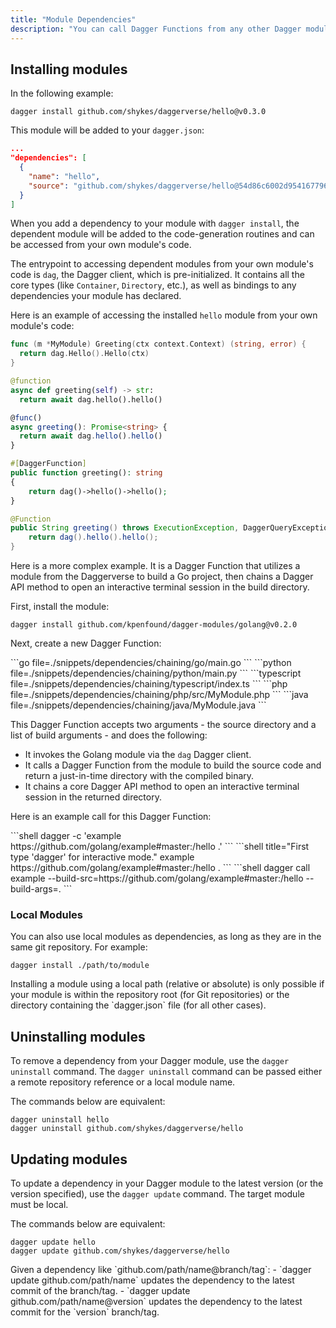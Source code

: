 ```yaml
---
title: "Module Dependencies"
description: "You can call Dagger Functions from any other Dagger module in your own Dagger module simply by adding it as a module dependency with `dagger install`"
---
```


## Installing modules

In the following example:

```shell
dagger install github.com/shykes/daggerverse/hello@v0.3.0
```

This module will be added to your `dagger.json`:

```json
...
"dependencies": [
  {
    "name": "hello",
    "source": "github.com/shykes/daggerverse/hello@54d86c6002d954167796e41886a47c47d95a626d"
  }
]
```

When you add a dependency to your module with `dagger install`, the dependent module will be added to the code-generation routines and can be accessed from your own module's code.

The entrypoint to accessing dependent modules from your own module's code is `dag`, the Dagger client, which is pre-initialized. It contains all the core types (like `Container`, `Directory`, etc.), as well as bindings to any dependencies your module has declared.

Here is an example of accessing the installed `hello` module from your own module's code:

<Tabs groupId="language" queryString="sdk">
<Tab value="go" title="Go">

```go
func (m *MyModule) Greeting(ctx context.Context) (string, error) {
  return dag.Hello().Hello(ctx)
}
```

</Tab>
<Tab value="python" title="Python">

```python
@function
async def greeting(self) -> str:
  return await dag.hello().hello()
```

</Tab>
<Tab value="typescript" title="TypeScript">

```typescript
@func()
async greeting(): Promise<string> {
  return await dag.hello().hello()
}
```

</Tab>
<Tab value="php" title="PHP">

```php
#[DaggerFunction]
public function greeting(): string
{
    return dag()->hello()->hello();
}
```

</Tab>
<Tab value="java" title="Java">

```java
@Function
public String greeting() throws ExecutionException, DaggerQueryException, InterruptedException {
    return dag().hello().hello();
}
```

</Tab>
</Tabs>

Here is a more complex example. It is a Dagger Function that utilizes a module from the Daggerverse to build a Go project, then chains a Dagger API method to open an interactive terminal session in the build directory.

First, install the module:

```shell
dagger install github.com/kpenfound/dagger-modules/golang@v0.2.0
```

Next, create a new Dagger Function:

<Tabs groupId="language" queryString="sdk">
<Tab value="go" title="Go">
```go file=./snippets/dependencies/chaining/go/main.go
```
</Tab>
<Tab value="python" title="Python">
```python file=./snippets/dependencies/chaining/python/main.py
```
</Tab>
<Tab value="typescript" title="TypeScript">
```typescript file=./snippets/dependencies/chaining/typescript/index.ts
```
</Tab>
<Tab value="php" title="PHP">
```php file=./snippets/dependencies/chaining/php/src/MyModule.php
```
</Tab>
<Tab value="java" title="Java">
```java file=./snippets/dependencies/chaining/java/MyModule.java
```
</Tab>
</Tabs>

This Dagger Function accepts two arguments - the source directory and a list of build arguments - and does the following:

- It invokes the Golang module via the `dag` Dagger client.
- It calls a Dagger Function from the module to build the source code and return a just-in-time directory with the compiled binary.
- It chains a core Dagger API method to open an interactive terminal session in the returned directory.

Here is an example call for this Dagger Function:

<Tabs groupId="shell">
<Tab title="System shell">
```shell
dagger -c 'example https://github.com/golang/example#master:/hello .'
```
</Tab>
<Tab title="Dagger Shell">
```shell title="First type 'dagger' for interactive mode."
example https://github.com/golang/example#master:/hello .
```
</Tab>
<Tab title="Dagger CLI">
```shell
dagger call example --build-src=https://github.com/golang/example#master:/hello --build-args=.
```
</Tab>
</Tabs>

### Local Modules

You can also use local modules as dependencies, as long as they are in the same git repository. For example:

```shell
dagger install ./path/to/module
```

<Note>
Installing a module using a local path (relative or absolute) is only possible if your module is within the repository root (for Git repositories) or the directory containing the `dagger.json` file (for all other cases).
</Note>

## Uninstalling modules

To remove a dependency from your Dagger module, use the `dagger uninstall` command. The `dagger uninstall` command can be passed either a remote repository reference or a local module name.

The commands below are equivalent:

```shell
dagger uninstall hello
dagger uninstall github.com/shykes/daggerverse/hello
```

## Updating modules

To update a dependency in your Dagger module to the latest version (or the version specified), use the `dagger update` command. The target module must be local.

The commands below are equivalent:

```shell
dagger update hello
dagger update github.com/shykes/daggerverse/hello
```

<Note>
Given a dependency like `github.com/path/name@branch/tag`:
- `dagger update github.com/path/name` updates the dependency to the latest commit of the branch/tag.
- `dagger update github.com/path/name@version` updates the dependency to the latest commit for the `version` branch/tag.
</Note>
